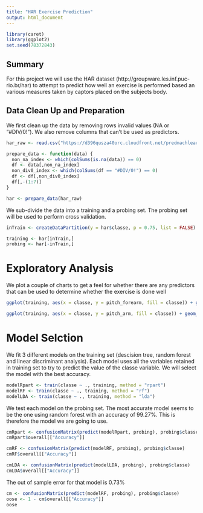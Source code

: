 ```yaml
---
title: "HAR Exercise Prediction"
output: html_document
---
```


```r
library(caret)
library(ggplot2)
set.seed(78372843)
```

## Summary
For this project we will use the HAR dataset (http://groupware.les.inf.puc-rio.br/har) to attempt to predict how well an exercise is performed based an various measures taken by captors placed on the subjects body. 


## Data Clean Up and Preparation
We first clean up the data by removing rows invalid values (NA or "#DIV/0!"). We also remove columns that can't be used as predictors.
 
```r
har_raw <- read.csv("https://d396qusza40orc.cloudfront.net/predmachlearn/pml-training.csv")

prepare_data <- function(data) {
  non_na_index <- which(colSums(is.na(data)) == 0)
  df <- data[,non_na_index]
  non_div0_index <- which(colSums(df == "#DIV/0!") == 0)
  df <- df[,non_div0_index]
  df[,-(1:7)]
}

har <- prepare_data(har_raw)
```

We sub-divide the data into a training and a probing set. The probing set will be used to perform cross validation.

```r
inTrain <- createDataPartition(y = har$classe, p = 0.75, list = FALSE)

training <- har[inTrain,]
probing <- har[-inTrain,]
```


# Exploratory Analysis

We plot a couple of charts to get a feel for whether there are any predictors that can be used to determine whether the exercise is done well

```r
ggplot(training, aes(x = classe, y = pitch_forearm, fill = classe)) + geom_boxplot()

ggplot(training, aes(x = classe, y = pitch_arm, fill = classe)) + geom_boxplot()
```


# Model Selction

We fit 3 different models on the training set (descision tree, random forest and linear discriminant analysis). Each model uses all the variables retained in training set to try to predict the value of the classe variable. We will select the model with the best accuracy.

```r
modelRpart <- train(classe ~ ., training, method = "rpart")
modelRF <- train(classe ~ ., training, method = "rf")
modelLDA <- train(classe ~ ., training, method = "lda")
```

We test each model on the probing set. The most accurate model seems to be the one using random forest with an accuracy of 99.27%. This is therefore the model we are going to use.

```r
cmRpart <- confusionMatrix(predict(modelRpart, probing), probing$classe)
cmRpart$overall[["Accuracy"]]

cmRF <- confusionMatrix(predict(modelRF, probing), probing$classe)
cmRF$overall[["Accuracy"]]

cmLDA <- confusionMatrix(predict(modelLDA, probing), probing$classe)
cmLDA$overall[["Accuracy"]]

```

The out of sample error for that model is 0.73%
```r
cm <- confusionMatrix(predict(modelRF, probing), probing$classe)
oose <- 1 - cm$overall[["Accuracy"]]
oose
```


